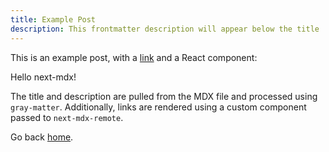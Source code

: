 ```yaml
---
title: Example Post
description: This frontmatter description will appear below the title
---
```


This is an example post, with a [link](https://nextjs.org) and a React component:

<div
  style={{
    backgroundColor: '#111',
    borderRadius: '0.5em',
    color: '#fff',
    marginBottom: '1.5em',
    padding: '0.5em 0.75em',
  }}
>
  Hello next-mdx!
</div>

The title and description are pulled from the MDX file and processed using `gray-matter`. Additionally, links are rendered using a custom component passed to `next-mdx-remote`.

Go back [home](/).
